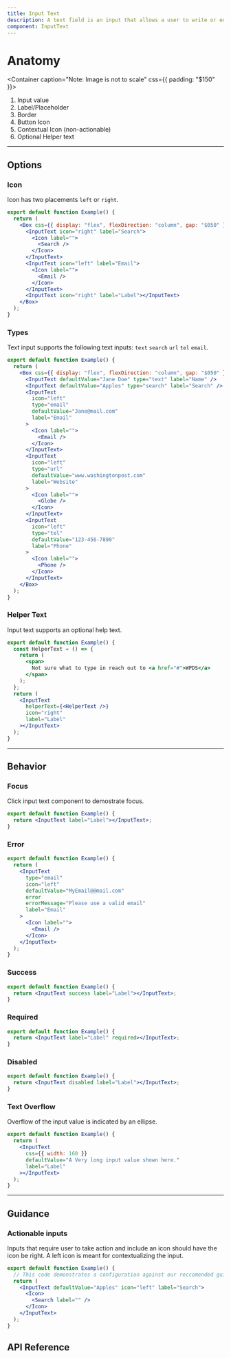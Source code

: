 ```yaml
---
title: Input Text
description: A text field is an input that allows a user to write or edit text.
component: InputText
---
```


# Anatomy

<Container caption="Note: Image is not  to scale" css={{ padding: "$150" }}>
  <InlineSVG
    path="/img/components/input-text/anatomy.svg"
    width={555}
    height={196}
  />
</Container>

1. Input value
2. Label/Placeholder
3. Border
4. Button Icon
5. Contextual Icon (non-actionable)
6. Optional Helper text

---

## Options

### Icon

Icon has two placements `left` or `right`.

```jsx withPreview
export default function Example() {
  return (
    <Box css={{ display: "flex", flexDirection: "column", gap: "$050" }}>
      <InputText icon="right" label="Search">
        <Icon label="">
          <Search />
        </Icon>
      </InputText>
      <InputText icon="left" label="Email">
        <Icon label="">
          <Email />
        </Icon>
      </InputText>
      <InputText icon="right" label="Label"></InputText>
    </Box>
  );
}
```

### Types

Text input supports the following text inputs: `text` `search` `url` `tel` `email`.

```jsx withPreview
export default function Example() {
  return (
    <Box css={{ display: "flex", flexDirection: "column", gap: "$050" }}>
      <InputText defaultValue="Jane Doe" type="text" label="Name" />
      <InputText defaultValue="Apples" type="search" label="Search" />
      <InputText
        icon="left"
        type="email"
        defaultValue="Jane@mail.com"
        label="Email"
      >
        <Icon label="">
          <Email />
        </Icon>
      </InputText>
      <InputText
        icon="left"
        type="url"
        defaultValue="www.washingtonpost.com"
        label="Website"
      >
        <Icon label="">
          <Globe />
        </Icon>
      </InputText>
      <InputText
        icon="left"
        type="tel"
        defaultValue="123-456-7890"
        label="Phone"
      >
        <Icon label="">
          <Phone />
        </Icon>
      </InputText>
    </Box>
  );
}
```

### Helper Text

Input text supports an optional help text.

```jsx withPreview
export default function Example() {
  const HelperText = () => {
    return (
      <span>
        Not sure what to type in reach out to <a href="#">WPDS</a>
      </span>
    );
  };
  return (
    <InputText
      helperText={<HelperText />}
      icon="right"
      label="Label"
    ></InputText>
  );
}
```

---

## Behavior

### Focus

Click input text component to demostrate focus.

```jsx withPreview
export default function Example() {
  return <InputText label="Label"></InputText>;
}
```

### Error

```jsx withPreview
export default function Example() {
  return (
    <InputText
      type="email"
      icon="left"
      defaultValue="MyEmail@@mail.com"
      error
      errorMessage="Please use a valid email"
      label="Email"
    >
      <Icon label="">
        <Email />
      </Icon>
    </InputText>
  );
}
```

### Success

```jsx withPreview
export default function Example() {
  return <InputText success label="Label"></InputText>;
}
```

### Required

```jsx withPreview
export default function Example() {
  return <InputText label="Label" required></InputText>;
}
```

### Disabled

```jsx withPreview
export default function Example() {
  return <InputText disabled label="Label"></InputText>;
}
```

### Text Overflow

Overflow of the input value is indicated by an ellipse.

```jsx withPreview
export default function Example() {
  return (
    <InputText
      css={{ width: 160 }}
      defaultValue="A Very long input value shown here."
      label="Label"
    ></InputText>
  );
}
```

---

## Guidance

### Actionable inputs

Inputs that require user to take action and include an icon should have the icon be right. A left icon is meant for contextualizing the input.

```jsx withPreview isGuide="error"
export default function Example() {
  // This code demonstrates a configuration against our reccomended guidance
  return (
    <InputText defaultValue="Apples" icon="left" label="Search">
      <Icon>
        <Search label="" />
      </Icon>
    </InputText>
  );
}
```

## API Reference

<PropsTable props={propsTable} />
